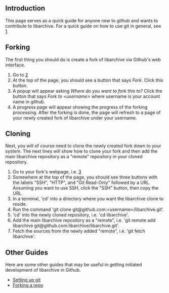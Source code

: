 == Introduction ==

This page serves as a quick guide for anyone new to github and wants to contribute to libarchive. For a quick guide on how to use git in general, see [http://gitref.org/].

== Forking ==

The first thing you should do is create a fork of libarchive via Github's web interface.

# Go to [https://github.com/libarchive/libarchive]
# At the top of the page, you should see a button that says ''Fork''. Click this button.
# A popup will appear asking ''Where do you want to fork this to?'' Click the button that says ''Fork to &lt;username&gt;'' where username is your account name in github.
# A progress page will appear showing the progress of the forking processing. After the forking is done, the page will refresh to a page of your newly created fork of libarchive under your username.

== Cloning ==

Next, you will of course need to clone the newly created fork down to your system. The next lines will show how to clone your fork and then add the main libarchive repository as a "remote" repository in your cloned repository.

# Go to your fork's webpage, i.e. [https://github.com/&lt;username&gt;/libarchive]
# Somewhere at the top of the page, you should see three buttons with the labels "SSH", "HTTP", and "Git Read-Only" followed by a URL. Assuming you want to use SSH, click the "SSH" button, then copy the URL.
# In a terminal, 'cd' into a directory where you want the libarchive clone to reside.
# Run the command 'git clone git@github.com:&lt;username&gt;/libarchive.git'.
# 'cd' into the newly cloned repository, i.e. 'cd libarchive'.
# Add the main libarchive repository as a "remote", i.e. 'git remote add libarchive git@github.com:libarchive/libarchive.git'.
# Fetch the sources from the newly added "remote", i.e. 'git fetch libarchive'.

== Other Guides ==

Here are some other guides that may be useful in getting initiated development of libarchive in Github.

* [http://help.github.com/set-up-git-redirect Setting up git]
* [http://help.github.com/fork-a-repo Forking a repo]
